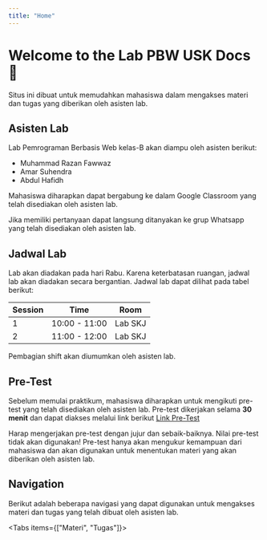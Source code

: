 ```yaml
---
title: "Home"
---
```



# Welcome to the Lab PBW USK Docs 🚀

Situs ini dibuat untuk memudahkan mahasiswa dalam mengakses materi dan tugas yang diberikan oleh asisten lab.

## Asisten Lab

Lab Pemrograman Berbasis Web kelas-B akan diampu oleh asisten berikut:

- Muhammad Razan Fawwaz
- Amar Suhendra
- Abdul Hafidh

Mahasiswa diharapkan dapat bergabung ke dalam Google Classroom yang telah disediakan oleh asisten lab.

Jika memiliki pertanyaan dapat langsung ditanyakan ke grup Whatsapp yang telah disediakan oleh asisten lab.

## Jadwal Lab

Lab akan diadakan pada hari Rabu. Karena keterbatasan ruangan, jadwal lab akan diadakan secara bergantian. Jadwal lab dapat dilihat pada tabel berikut:

| Session | Time          | Room    |
| ------- | ------------- | ------- |
| 1       | 10:00 - 11:00 | Lab SKJ |
| 2       | 11:00 - 12:00 | Lab SKJ |

Pembagian shift akan diumumkan oleh asisten lab.

## Pre-Test

Sebelum memulai praktikum, mahasiswa diharapkan untuk mengikuti pre-test yang telah disediakan oleh asisten lab. Pre-test dikerjakan selama **30 menit** dan dapat diakses melalui link berikut [Link Pre-Test](https://docs.google.com/forms/d/e/1FAIpQLScjF1knABJDzy5yBVHKsIeMJjpC2Ok6JDLRBxqj2-eyXzNxVA/viewform)

<Callout type="warning" emoji="⚠️">
  Harap mengerjakan pre-test dengan jujur dan sebaik-baiknya. Nilai pre-test
  tidak akan digunakan! Pre-test hanya akan mengukur kemampuan dari mahasiswa
  dan akan digunakan untuk menentukan materi yang akan diberikan oleh asisten
  lab.
</Callout>

## Navigation

Berikut adalah beberapa navigasi yang dapat digunakan untuk mengakses materi dan tugas yang telah dibuat oleh asisten lab.

<Tabs items={["Materi", "Tugas"]}>
  <Tab>
    <Cards>
      <Card
        title="Week 01: HTML"
        description="Materi 1, mahasiswa akan mempelajari dasar-dasar HTML."
        icon="1"
        href="/Materi/html"
      />
    </Cards>
  </Tab>
  <Tab>
    <Cards>
      <Card
        title="Tugas 01: Git"
        description="Tugas 1, mahasiswa akan mengerjakan tugas seputar Git."
        icon="1"
        href="/Tugas/1"
      />
    </Cards>
  </Tab>
</Tabs>
